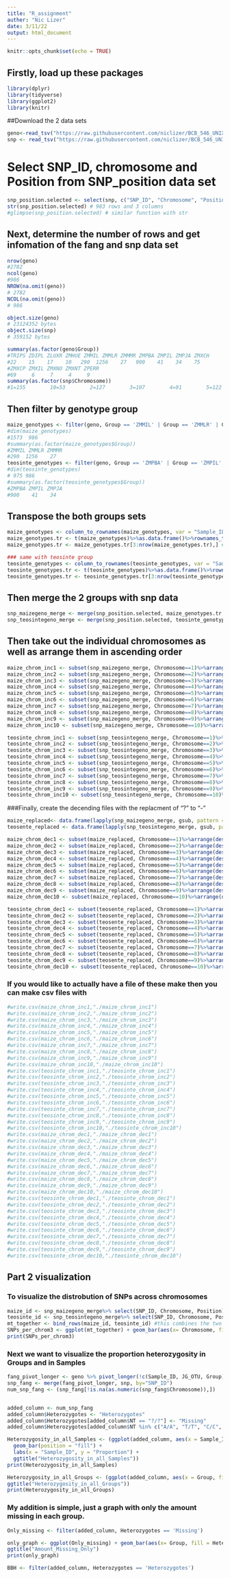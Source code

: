 ```yaml
---
title: "R_assignment"
auther: "Nic Lizer"
date: 3/11/22
output: html_document
---
```


```r
knitr::opts_chunk$set(echo = TRUE)
```
## Firstly, load up these packages
```r
library(dplyr)
library(tidyverse)
library(ggplot2)
library(knitr)
```

##Download the 2 data sets
```r
geno<-read_tsv("https://raw.githubusercontent.com/niclizer/BCB_546_UNIX_Assignment/main/assignments/UNIX_Assignment/fang_et_al_genotypes.txt")
snp <- read_tsv("https://raw.githubusercontent.com/niclizer/BCB_546_UNIX_Assignment/main/assignments/UNIX_Assignment/snp_position.txt")
```

# Select SNP_ID, chromosome and Position from SNP_position data set
```r
snp_position.selected <- select(snp, c("SNP_ID", "Chromosome", "Position"))
str(snp_position.selected) # 983 rows and 3 columns
#glimpse(snp_position.selected) # similar function with str
```

## Next, determine the number of rows and get infomation of the fang and snp data set
```r
nrow(geno)
#2782
ncol(geno)
#986
NROW(na.omit(geno)) 
# 2782
NCOL(na.omit(geno)) 
# 986

object.size(geno)
# 23124352 bytes
object.size(snp)
# 359152 bytes

summary(as.factor(geno$Group))
#TRIPS ZDIPL ZLUXR ZMHUE ZMMIL ZMMLR ZMMMR ZMPBA ZMPIL ZMPJA ZMXCH 
#22    15    17    10   290  1256    27   900    41    34    75 
#ZMXCP ZMXIL ZMXNO ZMXNT ZPERR 
#69     6     7     4     9 
summary(as.factor(snp$Chromosome))
#1=155        10=53        2=127        3=107        4=91        5=122        6=76 #7=97        8=62        9=60 multiple=6  unknown=27 
```
## Then filter by genotype group
```r
maize_genotypes <- filter(geno, Group == 'ZMMIL' | Group == 'ZMMLR' | Group == 'ZMMMR')
#dim(maize_genotypes)
#1573  986
#summary(as.factor(maize_genotypes$Group))
#ZMMIL ZMMLR ZMMMR 
#290  1256    27
teosinte_genotypes <- filter(geno, Group == 'ZMPBA' | Group == 'ZMPIL' | Group == 'ZMPJA')
#dim(teosinte_genotypes)
# 975 986
#summary(as.factor(teosinte_genotypes$Group))
#ZMPBA ZMPIL ZMPJA 
#900    41    34
```

## Transpose the both groups sets
```r
maize_genotypes <- column_to_rownames(maize_genotypes, var = "Sample_ID")
maize_genotypes.tr <- t(maize_genotypes)%>%as.data.frame()%>%rownames_to_column(., var = "SNP_ID") #transposition step
maize_genotypes.tr <- maize_genotypes.tr[3:nrow(maize_genotypes.tr),] # remove the first 3 rows

### same with teosinte group
teosinte_genotypes <- column_to_rownames(teosinte_genotypes, var = "Sample_ID")
teosinte_genotypes.tr <- t(teosinte_genotypes)%>%as.data.frame()%>%rownames_to_column(., var = "SNP_ID")
teosinte_genotypes.tr <- teosinte_genotypes.tr[3:nrow(teosinte_genotypes.tr),]
```
## Then merge the 2 groups with snp data
```r
snp_maizegeno_merge <- merge(snp_position.selected, maize_genotypes.tr, by="SNP_ID")
snp_teosintegeno_merge <- merge(snp_position.selected, teosinte_genotypes.tr, by="SNP_ID")
```
## Then take out the individual chromosomes as well as arrange them in ascending order 
```r
maize_chrom_inc1 <- subset(snp_maizegeno_merge, Chromosome==1)%>%arrange(as.numeric(Position))
maize_chrom_inc2 <- subset(snp_maizegeno_merge, Chromosome==2)%>%arrange(as.numeric(Position))
maize_chrom_inc3 <- subset(snp_maizegeno_merge, Chromosome==3)%>%arrange(as.numeric(Position))
maize_chrom_inc4 <- subset(snp_maizegeno_merge, Chromosome==4)%>%arrange(as.numeric(Position))
maize_chrom_inc5 <- subset(snp_maizegeno_merge, Chromosome==5)%>%arrange(as.numeric(Position))
maize_chrom_inc6 <- subset(snp_maizegeno_merge, Chromosome==6)%>%arrange(as.numeric(Position))
maize_chrom_inc7 <- subset(snp_maizegeno_merge, Chromosome==7)%>%arrange(as.numeric(Position))
maize_chrom_inc8 <- subset(snp_maizegeno_merge, Chromosome==8)%>%arrange(as.numeric(Position))
maize_chrom_inc9 <- subset(snp_maizegeno_merge, Chromosome==9)%>%arrange(as.numeric(Position))
maize_chrom_inc10 <- subset(snp_maizegeno_merge, Chromosome==10)%>%arrange(as.numeric(Position))

teosinte_chrom_inc1 <- subset(snp_teosintegeno_merge, Chromosome==1)%>%arrange(as.numeric(Position))
teosinte_chrom_inc2 <- subset(snp_teosintegeno_merge, Chromosome==2)%>%arrange(as.numeric(Position))
teosinte_chrom_inc3 <- subset(snp_teosintegeno_merge, Chromosome==3)%>%arrange(as.numeric(Position))
teosinte_chrom_inc4 <- subset(snp_teosintegeno_merge, Chromosome==4)%>%arrange(as.numeric(Position))
teosinte_chrom_inc5 <- subset(snp_teosintegeno_merge, Chromosome==5)%>%arrange(as.numeric(Position))
teosinte_chrom_inc6 <- subset(snp_teosintegeno_merge, Chromosome==6)%>%arrange(as.numeric(Position))
teosinte_chrom_inc7 <- subset(snp_teosintegeno_merge, Chromosome==7)%>%arrange(as.numeric(Position))
teosinte_chrom_inc8 <- subset(snp_teosintegeno_merge, Chromosome==8)%>%arrange(as.numeric(Position))
teosinte_chrom_inc9 <- subset(snp_teosintegeno_merge, Chromosome==9)%>%arrange(as.numeric(Position))
teosinte_chrom_inc10 <- subset(snp_teosintegeno_merge, Chromosome==10)%>%arrange(as.numeric(Position))
```
###Finally, create the decending files with the replacment of "?" to "-"
```r
maize_replaced<- data.frame(lapply(snp_maizegeno_merge, gsub, pattern = "[?]", replacement = "-"))
teosente_replaced <- data.frame(lapply(snp_teosintegeno_merge, gsub, pattern = "[?]", replacement = "-"))

maize_chrom_dec1 <- subset(maize_replaced, Chromosome==1)%>%arrange(desc(as.numeric(Position)))
maize_chrom_dec2 <- subset(maize_replaced, Chromosome==2)%>%arrange(desc(as.numeric(Position)))
maize_chrom_dec3 <- subset(maize_replaced, Chromosome==3)%>%arrange(desc(as.numeric(Position)))
maize_chrom_dec4 <- subset(maize_replaced, Chromosome==4)%>%arrange(desc(as.numeric(Position)))
maize_chrom_dec5 <- subset(maize_replaced, Chromosome==5)%>%arrange(desc(as.numeric(Position)))
maize_chrom_dec6 <- subset(maize_replaced, Chromosome==6)%>%arrange(desc(as.numeric(Position)))
maize_chrom_dec7 <- subset(maize_replaced, Chromosome==7)%>%arrange(desc(as.numeric(Position)))
maize_chrom_dec8 <- subset(maize_replaced, Chromosome==8)%>%arrange(desc(as.numeric(Position)))
maize_chrom_dec9 <- subset(maize_replaced, Chromosome==9)%>%arrange(desc(as.numeric(Position)))
maize_chrom_dec10 <- subset(maize_replaced, Chromosome==10)%>%arrange(desc(as.numeric(Position)))

teosinte_chrom_dec1 <- subset(teosente_replaced, Chromosome==1)%>%arrange(desc(as.numeric(Position)))
teosinte_chrom_dec2 <- subset(teosente_replaced, Chromosome==2)%>%arrange(desc(as.numeric(Position)))
teosinte_chrom_dec3 <- subset(teosente_replaced, Chromosome==3)%>%arrange(desc(as.numeric(Position)))
teosinte_chrom_dec4 <- subset(teosente_replaced, Chromosome==4)%>%arrange(desc(as.numeric(Position)))
teosinte_chrom_dec5 <- subset(teosente_replaced, Chromosome==5)%>%arrange(desc(as.numeric(Position)))
teosinte_chrom_dec6 <- subset(teosente_replaced, Chromosome==6)%>%arrange(desc(as.numeric(Position)))
teosinte_chrom_dec7 <- subset(teosente_replaced, Chromosome==7)%>%arrange(desc(as.numeric(Position)))
teosinte_chrom_dec8 <- subset(teosente_replaced, Chromosome==8)%>%arrange(desc(as.numeric(Position)))
teosinte_chrom_dec9 <- subset(teosente_replaced, Chromosome==9)%>%arrange(desc(as.numeric(Position)))
teosinte_chrom_dec10 <- subset(teosente_replaced, Chromosome==10)%>%arrange(desc(as.numeric(Position)))
```
### If you would like to actually have a file of these make then you can make csv files with 
```r
#write.csv(maize_chrom_inc1,"./maize_chrom_inc1")
#write.csv(maize_chrom_inc2,"./maize_chrom_inc2")
#write.csv(maize_chrom_inc3,"./maize_chrom_inc3")
#write.csv(maize_chrom_inc4,"./maize_chrom_inc4")
#write.csv(maize_chrom_inc5,"./maize_chrom_inc5")
#write.csv(maize_chrom_inc6,"./maize_chrom_inc6")
#write.csv(maize_chrom_inc7,"./maize_chrom_inc7")
#write.csv(maize_chrom_inc8,"./maize_chrom_inc8")
#write.csv(maize_chrom_inc9,"./maize_chrom_inc9")
#write.csv(maize_chrom_inc10,"./maize_chrom_inc10")
#write.csv(teosinte_chrom_inc1,"./teosinte_chrom_inc1")
#write.csv(teosinte_chrom_inc2,"./teosinte_chrom_inc2")
#write.csv(teosinte_chrom_inc3,"./teosinte_chrom_inc3")
#write.csv(teosinte_chrom_inc4,"./teosinte_chrom_inc4")
#write.csv(teosinte_chrom_inc5,"./teosinte_chrom_inc5")
#write.csv(teosinte_chrom_inc6,"./teosinte_chrom_inc6")
#write.csv(teosinte_chrom_inc7,"./teosinte_chrom_inc7")
#write.csv(teosinte_chrom_inc8,"./teosinte_chrom_inc8")
#write.csv(teosinte_chrom_inc9,"./teosinte_chrom_inc9")
#write.csv(teosinte_chrom_inc10,"./teosinte_chrom_inc10")
#write.csv(maize_chrom_dec1,"./maize_chrom_dec1")
#write.csv(maize_chrom_dec2,"./maize_chrom_dec2")
#write.csv(maize_chrom_dec3,"./maize_chrom_dec3")
#write.csv(maize_chrom_dec4,"./maize_chrom_dec4")
#write.csv(maize_chrom_dec5,"./maize_chrom_dec5")
#write.csv(maize_chrom_dec6,"./maize_chrom_dec6")
#write.csv(maize_chrom_dec7,"./maize_chrom_dec7")
#write.csv(maize_chrom_dec8,"./maize_chrom_dec8")
#write.csv(maize_chrom_dec9,"./maize_chrom_dec9")
#write.csv(maize_chrom_dec10,"./maize_chrom_dec10")
#write.csv(teosinte_chrom_dec1,"./teosinte_chrom_dec1")
#write.csv(teosinte_chrom_dec2,"./teosinte_chrom_dec2")
#write.csv(teosinte_chrom_dec3,"./teosinte_chrom_dec3")
#write.csv(teosinte_chrom_dec4,"./teosinte_chrom_dec4")
#write.csv(teosinte_chrom_dec5,"./teosinte_chrom_dec5")
#write.csv(teosinte_chrom_dec6,"./teosinte_chrom_dec6")
#write.csv(teosinte_chrom_dec7,"./teosinte_chrom_dec7")
#write.csv(teosinte_chrom_dec8,"./teosinte_chrom_dec8")
#write.csv(teosinte_chrom_dec9,"./teosinte_chrom_dec9")
#write.csv(teosinte_chrom_dec10,"./teosinte_chrom_dec10")
```

## Part 2 visualization
### To visualize the distrobution of SNPs across chromosomes
```r
maize_id <- snp_maizegeno_merge%>% select(SNP_ID, Chromosome, Position) %>% mutate(Species = "Maize")
teosinte_id <- snp_teosintegeno_merge%>% select(SNP_ID, Chromosome, Position) %>% mutate(Species = "Teosinte")
mt_together <- bind_rows(maize_id, teosinte_id) #this combines the two groups
SNPs_per_chrom3 <- ggplot(mt_together) + geom_bar(aes(x= Chromosome, fill = Species)) + ggtitle("Maize and Teosinte SNP's across Chromosomes")
print(SNPs_per_chrom3)
```
### Next we want to visualize the proportion heterozygosity in Groups and in Samples
```r
fang_pivot_longer <- geno %>% pivot_longer(!c(Sample_ID, JG_OTU, Group), names_to="SNP_ID", values_to= "NT")
snp_fang <- merge(fang_pivot_longer, snp, by="SNP_ID")
num_snp_fang <- (snp_fang[!is.na(as.numeric(snp_fang$Chromosome)),])


added_column <- num_snp_fang
added_column$Heterozygotes <- "Heterozygotes"
added_column$Heterozygotes[added_column$NT == "?/?"] <- "Missing"
added_column$Heterozygotes[added_column$NT %in% c("A/A", "T/T", "C/C", "G/G")] <- "Homozygotes"

Heterozygosity_in_all_Samples <- (ggplot(added_column, aes(x = Sample_ID, fill = Heterozygotes)) +
  geom_bar(position = "fill") +
  labs(x = "Sample_ID", y = "Proportion") +
  ggtitle("Heterozygosity_in_all_Samples"))
print(Heterozygosity_in_all_Samples)

Heterozygosity_in_all_Groups <- (ggplot(added_column, aes(x = Group, fill = Heterozygotes)) + geom_bar(position = "fill") + labs(x = "Group", y = "Proportion") + theme(axis.text.x = element_text(angle = 90)) +
ggtitle("Heterozygosity_in_all_Groups"))
print(Heterozygosity_in_all_Groups)

```

### My addition is simple, just a graph with only the amount missing in each group.
```r

Only_missing <- filter(added_column, Heterozygotes == 'Missing')

only_graph <- ggplot(Only_missing) + geom_bar(aes(x= Group, fill = Heterozygotes))+ labs(x = "Group", y = "Count") + theme(axis.text.x = element_text(angle = 90)) +
ggtitle("Amount_Missing_Only")
print(only_graph)

BBH <- filter(added_column, Heterozygotes == 'Heterozygotes')

```
